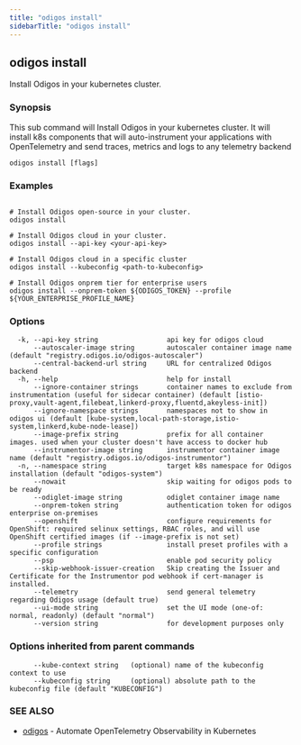 ```yaml
---
title: "odigos install"
sidebarTitle: "odigos install"
---
```

## odigos install

Install Odigos in your kubernetes cluster.

### Synopsis

This sub command will Install Odigos in your kubernetes cluster.
It will install k8s components that will auto-instrument your applications with OpenTelemetry and send traces, metrics and logs to any telemetry backend

```
odigos install [flags]
```

### Examples

```

# Install Odigos open-source in your cluster.
odigos install

# Install Odigos cloud in your cluster.
odigos install --api-key <your-api-key>

# Install Odigos cloud in a specific cluster
odigos install --kubeconfig <path-to-kubeconfig>

# Install Odigos onprem tier for enterprise users
odigos install --onprem-token ${ODIGOS_TOKEN} --profile ${YOUR_ENTERPRISE_PROFILE_NAME}

```

### Options

```
  -k, --api-key string                 api key for odigos cloud
      --autoscaler-image string        autoscaler container image name (default "registry.odigos.io/odigos-autoscaler")
      --central-backend-url string     URL for centralized Odigos backend
  -h, --help                           help for install
      --ignore-container strings       container names to exclude from instrumentation (useful for sidecar container) (default [istio-proxy,vault-agent,filebeat,linkerd-proxy,fluentd,akeyless-init])
      --ignore-namespace strings       namespaces not to show in odigos ui (default [kube-system,local-path-storage,istio-system,linkerd,kube-node-lease])
      --image-prefix string            prefix for all container images. used when your cluster doesn't have access to docker hub
      --instrumentor-image string      instrumentor container image name (default "registry.odigos.io/odigos-instrumentor")
  -n, --namespace string               target k8s namespace for Odigos installation (default "odigos-system")
      --nowait                         skip waiting for odigos pods to be ready
      --odiglet-image string           odiglet container image name
      --onprem-token string            authentication token for odigos enterprise on-premises
      --openshift                      configure requirements for OpenShift: required selinux settings, RBAC roles, and will use OpenShift certified images (if --image-prefix is not set)
      --profile strings                install preset profiles with a specific configuration
      --psp                            enable pod security policy
      --skip-webhook-issuer-creation   Skip creating the Issuer and Certificate for the Instrumentor pod webhook if cert-manager is installed.
      --telemetry                      send general telemetry regarding Odigos usage (default true)
      --ui-mode string                 set the UI mode (one-of: normal, readonly) (default "normal")
      --version string                 for development purposes only
```

### Options inherited from parent commands

```
      --kube-context string   (optional) name of the kubeconfig context to use
      --kubeconfig string     (optional) absolute path to the kubeconfig file (default "KUBECONFIG")
```

### SEE ALSO

* [odigos](/cli/odigos)	 - Automate OpenTelemetry Observability in Kubernetes